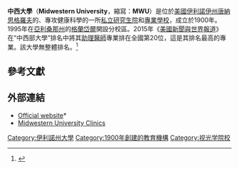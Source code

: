 {{About|一所研究生院|德克薩斯州的公立文理學院|中西州立大學}}
{{coord|41.8274|-87.9993|display=title}}
{{Infobox university
|name            =Midwestern University
|native_name     =
|latin_name      =
|image           =
|motto           =
|established     =1900年
|type            =[[私立大學|私立大學]]
|endowment       =
|staff           =
|faculty         =368 <small>（Downers Grove）</small><ref>{{cite web |author=<!--img src="" alt="User Profile Image"--> Name Position |url=http://www.educationnews.org/career-index/midwestern-university-in-downers-grove/ |title=Midwestern University in Downers Grove |publisher=Educationnews.org |date= |accessdate=2012-05-26 |archive-date=2017-08-20 |archive-url=https://web.archive.org/web/20170820233721/http://www.educationnews.org/career-index/midwestern-university-in-downers-grove/ |dead-url=no }}</ref><br />
393 <small>（Glendale）</small><ref>{{cite web |author=<!--img src="" alt="User Profile Image"--> Name Position |url=http://www.educationnews.org/career-index/midwestern-university-in-glendale/ |title=Midwestern University in Glendale |publisher=Educationnews.org |date= |accessdate=2012-05-26 |archive-date=2017-07-21 |archive-url=https://web.archive.org/web/20170721065359/http://www.educationnews.org/career-index/midwestern-university-in-glendale/ |dead-url=no }}</ref>
|president       =Kathleen Goeppinger
|principal       =
|rector          =
|chancellor      =
|vice_chancellor =
|dean            =
|head_label      =
|head            =
|students        =2,808 <small>（Downers Grove）</small><br />
2,356 <small>（Glendale）</small>
|undergrad       =
|postgrad        =
|doctoral        =
|city            = [[唐納思格羅夫_(伊利諾伊州)|唐納思格羅夫]]和[[格蘭岱爾|格蘭岱爾]]
|state = [[伊利諾伊州|伊利諾伊州]]
|country = [[美國|美國]]
|coor            =<small>{{coord|41.8274|-87.9993|}}</small><br />
<small>{{coord|33.6629|-112.1867|}}</small>
|campus          =郊區：Downers Grove,<br /> {{convert|105|acre|ha|1}};<br />Glendale, {{convert|140|acre|ha|1}}
|former_names    = American College of Osteopathic Medicine and Surgery
|free_label      =
|free            =
|nickname        = Fighting Geese 
|colors          =深藍和兩種灰色 <br />{{color box|#002F65}} {{color box|#5B5F4B}} {{color box|#BDBCAF}}
|colours         =
|mascot          = 
|affiliations    =
|website         =[http://www.midwestern.edu/ www.midwestern.edu]
|logo            = 
}}
'''中西大學'''（'''Midwestern University'''，縮寫：'''MWU'''）是位於[[美國|美國]][[伊利諾伊州|伊利諾伊州]][[唐納思格羅夫_(伊利諾伊州)|唐納思格羅夫]]的、專攻健康科學的一所[[私立大學|私立]][[研究生院|研究生院]]和[[專業學校|專業學校]]，成立於1900年。1995年在[[亞利桑那州|亞利桑那州]]的[[格蘭岱爾|格蘭岱爾]]開設分校區。2015年《[[美國新聞與世界報道|美國新聞與世界報道]]》在“中西部大學”排名中將其[[助理醫師|助理醫師]]專業排在全國第20位，這是其排名最高的專業。該大學無整體排名。<ref>{{cite web|title=Midwestern University|url=http://colleges.usnews.rankingsandreviews.com/best-colleges/midwestern-university-143853/overall-rankings|publisher=U.S. News and World Report|accessdate=2015-03-08|archive-date=2015-02-23|archive-url=https://web.archive.org/web/20150223095815/http://colleges.usnews.rankingsandreviews.com/best-colleges/midwestern-university-143853/overall-rankings|dead-url=no}}</ref>

==參考文獻==
{{Reflist|30em}}

==外部連結==
* [http://www.midwestern.edu Official website]* {{Wayback|url=http://www.midwestern.edu/ |date=20130730181809 }}
* [http://www.mwuclinic.com Midwestern University Clinics] {{Wayback|url=http://www.mwuclinic.com/ |date=20170421005118 }}

{{芝加哥大都會區的學院和大學}}
{{亞利桑那州的學院和大學}}
[[Category:伊利諾州大學|Category:伊利諾州大學]]
[[Category:1900年創建的教育機構|Category:1900年創建的教育機構]]
[[Category:视光学院校|Category:视光学院校]]